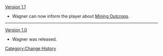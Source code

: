 [[Version 1.1]]
*Wagner can now inform the player about [[Mining Outcrops]].
----
[[Version 1.0]]
*Wagner was released.
<noinclude>[[Category:Change History]]</noinclude>